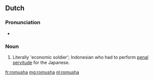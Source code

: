 ==Dutch==

===Pronunciation===
* {{audio|Nl-romusha.ogg|Audio|lang=nl}}

===Noun===
{{nl-noun|?|-'s|romushaatje}}

# Literally 'economic soldier'; Indonesian who had to perform [[penal]] [[servitude]] for the Japanese.

[[fr:romusha]]
[[mg:romusha]]
[[nl:romusha]]